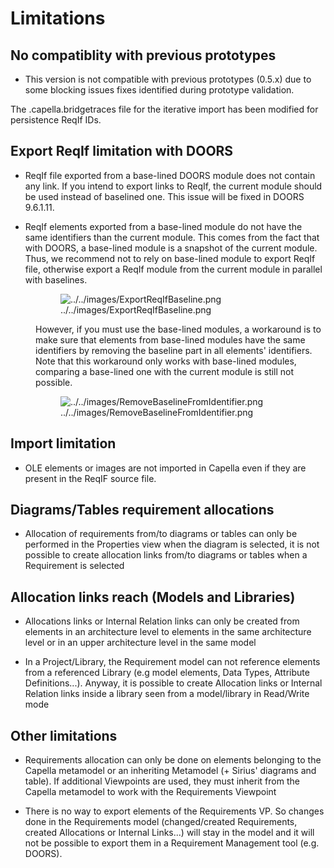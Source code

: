 <!--
	Copyright (c) 2021 THALES GLOBAL SERVICES.
	
	This program and the accompanying materials are made available under the
	terms of the Eclipse Public License 2.0 which is available at
	http://www.eclipse.org/legal/epl-2.0
	
	SPDX-License-Identifier: EPL-2.0
	
	Contributors:
	   Thales - initial API and implementation
-->
= Limitations = 

== No compatiblity with previous prototypes ==

* This version is not compatible with previous prototypes (0.5.x) due to some blocking issues fixes identified during prototype validation. 
The .capella.bridgetraces file for the iterative import has been modified for persistence ReqIf IDs.

== Export ReqIf limitation with DOORS ==

* ReqIf file exported from a base-lined DOORS module does not contain any link. If you intend to export links to ReqIf, the current module should be used instead of baselined one. This issue will be fixed in DOORS 9.6.1.11.

* ReqIf elements exported from a base-lined module do not have the same identifiers than the current module. This comes from the fact that with DOORS, a base-lined module is a snapshot of the current module. Thus, we recommend not to rely on base-lined module to export ReqIf file, otherwise export a ReqIf module from the current module in parallel with baselines.

: [[Image:../../images/ExportReqIfBaseline.png]]

: However, if you must use the base-lined modules, a workaround is to make sure that elements from base-lined modules have the same identifiers by removing the baseline part in all elements' identifiers. Note that this workaround only works with base-lined modules, comparing a base-lined one with the current module is still not possible.

: [[Image:../../images/RemoveBaselineFromIdentifier.png]]


== Import limitation ==

* OLE elements or images are not imported in Capella even if they are present in the ReqIF source file.

== Diagrams/Tables requirement allocations ==

* Allocation of requirements from/to diagrams or tables can only be performed in the Properties view when the diagram is selected, it is not possible to create allocation links from/to diagrams or tables when a Requirement is selected

== Allocation links reach (Models and Libraries) ==

* Allocations links or Internal Relation links can only be created from elements in an architecture level to elements in the same architecture level or in an upper architecture level in the same model

* In a Project/Library, the Requirement model can not reference elements from a referenced Library (e.g model elements, Data Types, Attribute Definitions...). Anyway, it is possible to create Allocation links or Internal Relation links inside a library seen from a model/library in Read/Write mode


== Other limitations ==

* Requirements allocation can only be done on elements belonging to the Capella metamodel or an inheriting Metamodel (+ Sirius' diagrams and table). If additional Viewpoints are used, they must inherit from the Capella metamodel to work with the Requirements Viewpoint

* There is no way to export elements of the Requirements VP. So changes done in the Requirements model (changed/created Requirements, created Allocations or Internal Links...) will stay in the model and it will not be possible to export them in a Requirement Management tool (e.g. DOORS).

